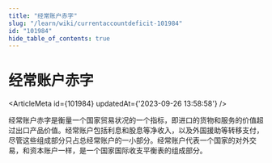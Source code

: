 ```yaml
---
title: "经常账户赤字"
slug: "/learn/wiki/currentaccountdeficit-101984"
id: "101984"
hide_table_of_contents: true
---
```



# 经常账户赤字

<ArticleMeta id={101984} updatedAt={'2023-09-26 13:58:58'} />
<div className='border-solid border-b border-t-0 my-4 border-[var(--ifm-color-gray-300)]' />

经常账户赤字是衡量一个国家贸易状况的一个指标，即进口的货物和服务的价值超过出口产品价值。经常账户包括利息和股息等净收入，以及外国援助等转移支付，尽管这些组成部分只占总经常账户的一小部分。经常账户代表一个国家的对外交易，和资本账户一样，是一个国家国际收支平衡表的组成部分。
